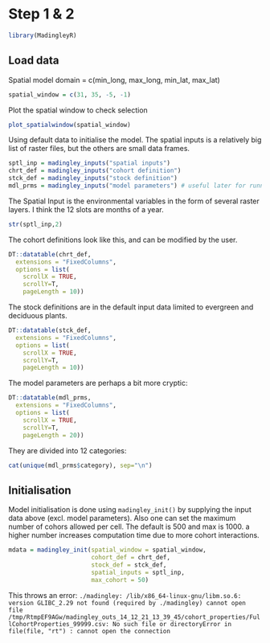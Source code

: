 # Step 1 & 2
```r
library(MadingleyR)
```

## Load data

Spatial model domain = c(min_long, max_long, min_lat, max_lat)
```r
spatial_window = c(31, 35, -5, -1)
```

Plot the spatial window to check selection
```r
plot_spatialwindow(spatial_window)
```


Using default data to initialise the model. The spatial inputs is a relatively big list of raster files, but the others are small data frames. 
```r
sptl_inp = madingley_inputs("spatial inputs")
chrt_def = madingley_inputs("cohort definition")
stck_def = madingley_inputs("stock definition")
mdl_prms = madingley_inputs("model parameters") # useful later for running the model
```


The Spatial Input is the environmental variables in the form of several raster layers. I think the 12 slots are months of a year.
```r
str(sptl_inp,2)
```

The cohort definitions look like this, and can be modified by the user. 
```r
DT::datatable(chrt_def,
  extensions = "FixedColumns",
  options = list(
    scrollX = TRUE,
    scrollY=T,
    pageLength = 10))
```
The stock definitions are in the default input data limited to evergreen and deciduous plants. 
```r
DT::datatable(stck_def,
  extensions = "FixedColumns",
  options = list(
    scrollX = TRUE,
    scrollY=T,
    pageLength = 10))
```
The model parameters are perhaps a bit more cryptic:
```r
DT::datatable(mdl_prms,
  extensions = "FixedColumns",
  options = list(
    scrollX = TRUE,
    scrollY=T,
    pageLength = 20))
```
They are divided into 12 categories:
```r
cat(unique(mdl_prms$category), sep="\n")
```


## Initialisation

Model initialisation is done using ```madingley_init()``` by supplying the input data above (excl. model parameters). Also one can set the maximum number of cohors allowed per cell. The default is 500 and max is 1000. a higher number increases computation time due to more cohort interactions. 

```r
mdata = madingley_init(spatial_window = spatial_window,
                       cohort_def = chrt_def,
                       stock_def = stck_def,
                       spatial_inputs = sptl_inp,
                       max_cohort = 50)
```
This throws an error:
```./madingley: /lib/x86_64-linux-gnu/libm.so.6: version GLIBC_2.29 not found (required by ./madingley)
cannot open file /tmp/RtmpEF9AGw/madingley_outs_14_12_21_13_39_45/cohort_properties/FullCohortProperties_99999.csv: No such file or directoryError in file(file, "rt") : cannot open the connection```



